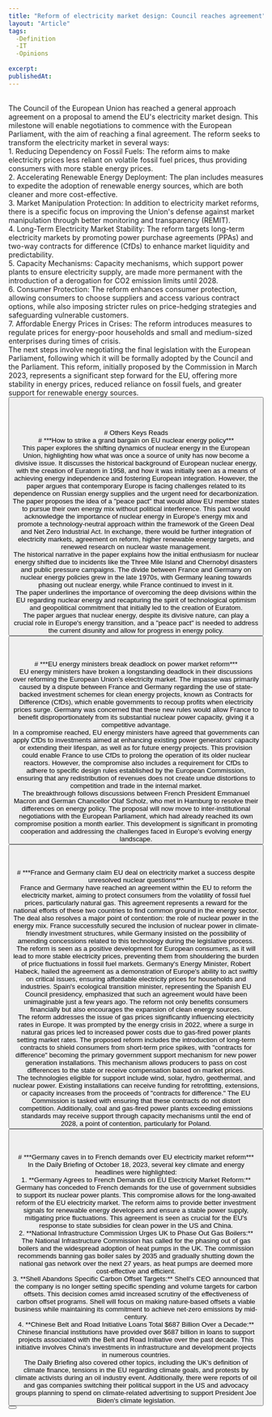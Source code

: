 ```yaml
---
title: "Reform of electricity market design: Council reaches agreement"
layout: "Article"
tags: 
  -Definition
  -IT
  -Opinions
  
excerpt:
publishedAt:
---
```

<br/>
The Council of the European Union has reached a general approach agreement on a proposal to amend the EU's electricity market design. This milestone will enable negotiations to commence with the European Parliament, with the aim of reaching a final agreement. The reform seeks to transform the electricity market in several ways:
<br/>
1. Reducing Dependency on Fossil Fuels: The reform aims to make electricity prices less reliant on volatile fossil fuel prices, thus providing consumers with more stable energy prices.
<br/>
2. Accelerating Renewable Energy Deployment: The plan includes measures to expedite the adoption of renewable energy sources, which are both cleaner and more cost-effective.
<br/>
3. Market Manipulation Protection: In addition to electricity market reforms, there is a specific focus on improving the Union's defense against market manipulation through better monitoring and transparency (REMIT).
<br/>
4. Long-Term Electricity Market Stability: The reform targets long-term electricity markets by promoting power purchase agreements (PPAs) and two-way contracts for difference (CfDs) to enhance market liquidity and predictability.
<br/>
5. Capacity Mechanisms: Capacity mechanisms, which support power plants to ensure electricity supply, are made more permanent with the introduction of a derogation for CO2 emission limits until 2028.
<br/>
6. Consumer Protection: The reform enhances consumer protection, allowing consumers to choose suppliers and access various contract options, while also imposing stricter rules on price-hedging strategies and safeguarding vulnerable customers.
<br/>
7. Affordable Energy Prices in Crises: The reform introduces measures to regulate prices for energy-poor households and small and medium-sized enterprises during times of crisis.
<br/>
The next steps involve negotiating the final legislation with the European Parliament, following which it will be formally adopted by the Council and the Parliament. This reform, initially proposed by the Commission in March 2023, represents a significant step forward for the EU, offering more stability in energy prices, reduced reliance on fossil fuels, and greater support for renewable energy sources.
<br/>
<Button
  address="https://www.consilium.europa.eu/en/press/press-releases/2023/10/17/reform-of-electricity-market-design-council-reaches-agreement/"
  text="Source"
/>
<br/>
<br/>
<br/>
<br/>
# Others Keys Reads
<br/>
# ***How to strike a grand bargain on EU nuclear energy policy***
<br/>
This paper explores the shifting dynamics of nuclear energy in the European Union, highlighting how what was once a source of unity has now become a divisive issue. It discusses the historical background of European nuclear energy, with the creation of Euratom in 1958, and how it was initially seen as a means of achieving energy independence and fostering European integration. However, the paper argues that contemporary Europe is facing challenges related to its dependence on Russian energy supplies and the urgent need for decarbonization.
<br/>
The paper proposes the idea of a "peace pact" that would allow EU member states to pursue their own energy mix without political interference. This pact would acknowledge the importance of nuclear energy in Europe's energy mix and promote a technology-neutral approach within the framework of the Green Deal and Net Zero Industrial Act. In exchange, there would be further integration of electricity markets, agreement on reform, higher renewable energy targets, and renewed research on nuclear waste management.
<br/>
The historical narrative in the paper explains how the initial enthusiasm for nuclear energy shifted due to incidents like the Three Mile Island and Chernobyl disasters and public pressure campaigns. The divide between France and Germany on nuclear energy policies grew in the late 1970s, with Germany leaning towards phasing out nuclear energy, while France continued to invest in it.
<br/>
The paper underlines the importance of overcoming the deep divisions within the EU regarding nuclear energy and recapturing the spirit of technological optimism and geopolitical commitment that initially led to the creation of Euratom.
<br/>
The paper argues that nuclear energy, despite its divisive nature, can play a crucial role in Europe's energy transition, and a "peace pact" is needed to address the current disunity and allow for progress in energy policy.
<br/>
<Button
  address="https://www.atlanticcouncil.org/in-depth-research-reports/report/how-to-strike-a-grand-bargain-on-eu-nuclear-energy-policy/"
  text="Source"
/>
<br/>
<br/>
<br/>
# ***EU energy ministers break deadlock on power market reform***
<br/>
EU energy ministers have broken a longstanding deadlock in their discussions over reforming the European Union's electricity market. The impasse was primarily caused by a dispute between France and Germany regarding the use of state-backed investment schemes for clean energy projects, known as Contracts for Difference (CfDs), which enable governments to recoup profits when electricity prices surge. Germany was concerned that these new rules would allow France to benefit disproportionately from its substantial nuclear power capacity, giving it a competitive advantage.
<br/>
In a compromise reached, EU energy ministers have agreed that governments can apply CfDs to investments aimed at enhancing existing power generators' capacity or extending their lifespan, as well as for future energy projects. This provision could enable France to use CfDs to prolong the operation of its older nuclear reactors. However, the compromise also includes a requirement for CfDs to adhere to specific design rules established by the European Commission, ensuring that any redistribution of revenues does not create undue distortions to competition and trade in the internal market.
<br/>
The breakthrough follows discussions between French President Emmanuel Macron and German Chancellor Olaf Scholz, who met in Hamburg to resolve their differences on energy policy. The proposal will now move to inter-institutional negotiations with the European Parliament, which had already reached its own compromise position a month earlier. This development is significant in promoting cooperation and addressing the challenges faced in Europe's evolving energy landscape.
<br/>
<Button
  address="https://www.politico.eu/article/eu-energy-ministers-break-deadlock-on-power-market-reform/"
  text="Source"
/>
<br/>
<br/>
<br/>
# ***France and Germany claim EU deal on electricity market a success despite unresolved nuclear questions***
<br/>
France and Germany have reached an agreement within the EU to reform the electricity market, aiming to protect consumers from the volatility of fossil fuel prices, particularly natural gas. This agreement represents a reward for the national efforts of these two countries to find common ground in the energy sector. The deal also resolves a major point of contention: the role of nuclear power in the energy mix. France successfully secured the inclusion of nuclear power in climate-friendly investment structures, while Germany insisted on the possibility of amending concessions related to this technology during the legislative process.
<br/>
The reform is seen as a positive development for European consumers, as it will lead to more stable electricity prices, preventing them from shouldering the burden of price fluctuations in fossil fuel markets. Germany's Energy Minister, Robert Habeck, hailed the agreement as a demonstration of Europe's ability to act swiftly on critical issues, ensuring affordable electricity prices for households and industries. Spain's ecological transition minister, representing the Spanish EU Council presidency, emphasized that such an agreement would have been unimaginable just a few years ago. The reform not only benefits consumers financially but also encourages the expansion of clean energy sources.
<br/>
The reform addresses the issue of gas prices significantly influencing electricity rates in Europe. It was prompted by the energy crisis in 2022, where a surge in natural gas prices led to increased power costs due to gas-fired power plants setting market rates. The proposed reform includes the introduction of long-term contracts to shield consumers from short-term price spikes, with "contracts for difference" becoming the primary government support mechanism for new power generation installations. This mechanism allows producers to pass on cost differences to the state or receive compensation based on market prices.
<br/>
The technologies eligible for support include wind, solar, hydro, geothermal, and nuclear power. Existing installations can receive funding for retrofitting, extensions, or capacity increases from the proceeds of "contracts for difference." The EU Commission is tasked with ensuring that these contracts do not distort competition. Additionally, coal and gas-fired power plants exceeding emissions standards may receive support through capacity mechanisms until the end of 2028, a point of contention, particularly for Poland.
<br/>
<Button
  address="https://www.cleanenergywire.org/news/france-and-germany-claim-eu-deal-electricity-market-success-despite-unresolved-nuclear-questions"
  text="Source"
/>
<br/>
<br/>
<br/>
# ***Germany caves in to French demands over EU electricity market reform***
<br/>
In the Daily Briefing of October 18, 2023, several key climate and energy headlines were highlighted:
<br/>
1. **Germany Agrees to French Demands on EU Electricity Market Reform:** Germany has conceded to French demands for the use of government subsidies to support its nuclear power plants. This compromise allows for the long-awaited reform of the EU electricity market. The reform aims to provide better investment signals for renewable energy developers and ensure a stable power supply, mitigating price fluctuations. This agreement is seen as crucial for the EU's response to state subsidies for clean power in the US and China.
<br/>
2. **National Infrastructure Commission Urges UK to Phase Out Gas Boilers:** The National Infrastructure Commission has called for the phasing out of gas boilers and the widespread adoption of heat pumps in the UK. The commission recommends banning gas boiler sales by 2035 and gradually shutting down the national gas network over the next 27 years, as heat pumps are deemed more cost-effective and efficient.
<br/>
3. **Shell Abandons Specific Carbon Offset Targets:** Shell's CEO announced that the company is no longer setting specific spending and volume targets for carbon offsets. This decision comes amid increased scrutiny of the effectiveness of carbon offset programs. Shell will focus on making nature-based offsets a viable business while maintaining its commitment to achieve net-zero emissions by mid-century.
<br/>
4. **Chinese Belt and Road Initiative Loans Total $687 Billion Over a Decade:** Chinese financial institutions have provided over $687 billion in loans to support projects associated with the Belt and Road Initiative over the past decade. This initiative involves China's investments in infrastructure and development projects in numerous countries.
<br/>
The Daily Briefing also covered other topics, including the UK's definition of climate finance, tensions in the EU regarding climate goals, and protests by climate activists during an oil industry event. Additionally, there were reports of oil and gas companies switching their political support in the US and advocacy groups planning to spend on climate-related advertising to support President Joe Biden's climate legislation.
<br/>
<Button
  address="https://www.carbonbrief.org/daily-brief/germany-caves-in-to-french-demands-over-eu-electricity-market-reform/"
  text="Source"
/>

